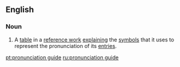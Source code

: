 {{also|pronunciation-guide}}
==English==

===Noun===
{{en-noun}}

# {{lb|en|countable}} A [[table]] in a [[reference work]] [[explain]]ing the [[symbol]]s that it uses to represent the pronunciation of its [[entry|entries]].

[[pt:pronunciation guide]]
[[ru:pronunciation guide]]